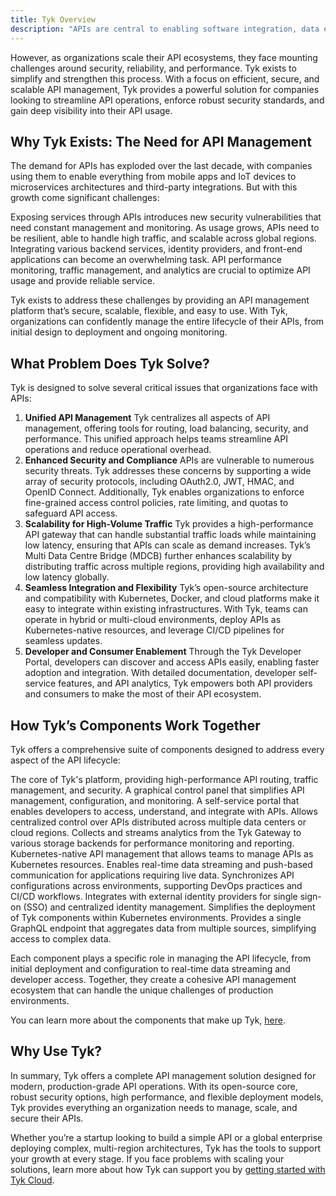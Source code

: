 ```yaml
---
title: Tyk Overview
description: "APIs are central to enabling software integration, data exchange, and automation."
---
```


However, as organizations scale their API ecosystems, they face mounting challenges around security, reliability, and performance. Tyk exists to simplify and strengthen this process. With a focus on efficient, secure, and scalable API management, Tyk provides a powerful solution for companies looking to streamline API operations, enforce robust security standards, and gain deep visibility into their API usage.

## Why Tyk Exists: The Need for API Management

The demand for APIs has exploded over the last decade, with companies using them to enable everything from mobile apps and IoT devices to microservices architectures and third-party integrations. But with this growth come significant challenges:

<CardGroup>
  <Card title="Security Risks" icon="shield-check">
    Exposing services through APIs introduces new security vulnerabilities that need constant management and monitoring.
  </Card>
  <Card title="Scalability" icon="server">
    As usage grows, APIs need to be resilient, able to handle high traffic, and scalable across global regions.
  </Card>
  <Card title="Complexity in Integration" icon="code">
    Integrating various backend services, identity providers, and front-end applications can become an overwhelming task.
  </Card>
  <Card title="Monitoring and Performance" icon="chart-line">
    API performance monitoring, traffic management, and analytics are crucial to optimize API usage and provide reliable service.
  </Card>
</CardGroup>

Tyk exists to address these challenges by providing an API management platform that’s secure, scalable, flexible, and easy to use. With Tyk, organizations can confidently manage the entire lifecycle of their APIs, from initial design to deployment and ongoing monitoring.

## What Problem Does Tyk Solve?

Tyk is designed to solve several critical issues that organizations face with APIs:

1. **Unified API Management**
	Tyk centralizes all aspects of API management, offering tools for routing, load balancing, security, and performance. This unified approach helps teams streamline API operations and reduce operational overhead.
2. **Enhanced Security and Compliance**
	APIs are vulnerable to numerous security threats. Tyk addresses these concerns by supporting a wide array of security protocols, including OAuth2.0, JWT, HMAC, and OpenID Connect. Additionally, Tyk enables organizations to enforce fine-grained access control policies, rate limiting, and quotas to safeguard API access.
3. **Scalability for High-Volume Traffic**
	Tyk provides a high-performance API gateway that can handle substantial traffic loads while maintaining low latency, ensuring that APIs can scale as demand increases. Tyk’s Multi Data Centre Bridge (MDCB) further enhances scalability by distributing traffic across multiple regions, providing high availability and low latency globally.
4. **Seamless Integration and Flexibility**
	Tyk’s open-source architecture and compatibility with Kubernetes, Docker, and cloud platforms make it easy to integrate within existing infrastructures. With Tyk, teams can operate in hybrid or multi-cloud environments, deploy APIs as Kubernetes-native resources, and leverage CI/CD pipelines for seamless updates.
5. **Developer and Consumer Enablement**
	Through the Tyk Developer Portal, developers can discover and access APIs easily, enabling faster adoption and integration. With detailed documentation, developer self-service features, and API analytics, Tyk empowers both API providers and consumers to make the most of their API ecosystem.

## How Tyk’s Components Work Together

Tyk offers a comprehensive suite of components designed to address every aspect of the API lifecycle:

<CardGroup>
  <Card title="Tyk Gateway" icon="wifi" href="/docs/tyk-oss-gateway/">
    The core of Tyk's platform, providing high-performance API routing, traffic management, and security.
  </Card>
  <Card title="Tyk Dashboard" icon="table-columns" href="/docs/tyk-dashboard/">
    A graphical control panel that simplifies API management, configuration, and monitoring.
  </Card>
  <Card title="Tyk Developer Portal" icon="users" href="/docs/tyk-developer-portal/">
    A self-service portal that enables developers to access, understand, and integrate with APIs.
  </Card>
  <Card title="Tyk Multi Data Centre Bridge (MDCB)" icon="globe" href="/docs/tyk-multi-data-centre/">
    Allows centralized control over APIs distributed across multiple data centers or cloud regions.
  </Card>
  <Card title="Tyk Pump" icon="chart-line" href="/docs/tyk-pump/">
    Collects and streams analytics from the Tyk Gateway to various storage backends for performance monitoring and reporting.
  </Card>
  <Card title="Tyk Operator" icon="gauge" href="/docs/api-management/automations/operator/#what-is-tyk-operator">
    Kubernetes-native API management that allows teams to manage APIs as Kubernetes resources.
  </Card>
  <Card title="Tyk Streams" icon="signal-stream" href="/docs/api-management/event-driven-apis/">
    Enables real-time data streaming and push-based communication for applications requiring live data.
  </Card>
  <Card title="Tyk Sync" icon="rotate" href="/docs/api-management/automations/sync/">
    Synchronizes API configurations across environments, supporting DevOps practices and CI/CD workflows.
  </Card>
  <Card title="Tyk Identity Broker" icon="key" href="/docs/api-management/external-service-integration/#what-is-tyk-identity-broker-tib">
    Integrates with external identity providers for single sign-on (SSO) and centralized identity management.
  </Card>
  <Card title="Tyk Helm Charts" icon="chart-simple" href="/docs/product-stack/tyk-charts/overview/">
    Simplifies the deployment of Tyk components within Kubernetes environments.
  </Card>
  <Card title="Universal Data Graph" icon="signal-bars" href="/docs/api-management/data-graph/#overview">
    Provides a single GraphQL endpoint that aggregates data from multiple sources, simplifying access to complex data.
  </Card>
</CardGroup>

Each component plays a specific role in managing the API lifecycle, from initial deployment and configuration to real-time data streaming and developer access. Together, they create a cohesive API management ecosystem that can handle the unique challenges of production environments.

You can learn more about the components that make up Tyk, [here](/docs/tyk-components/).

## Why Use Tyk?

In summary, Tyk offers a complete API management solution designed for modern, production-grade API operations. With its open-source core, robust security options, high performance, and flexible deployment models, Tyk provides everything an organization needs to manage, scale, and secure their APIs.

Whether you’re a startup looking to build a simple API or a global enterprise deploying complex, multi-region architectures, Tyk has the tools to support your growth at every stage. If you face problems with scaling your solutions, learn more about how Tyk can support you by [getting started with Tyk Cloud](/docs/getting-started/create-account/).
